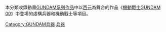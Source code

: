 {{noteTA
|T=zh:Category:GUNDAM 00兵器; zh-hans:分类:高达00兵器; zh-tw:分類:鋼彈00兵器; zh-hk:分類:高達00兵器;}}
本分類收錄動畫[[GUNDAM系列作品|GUNDAM系列作品]]中以[[西元|西元]]為舞台的作品《[[機動戰士GUNDAM_00|機動戰士GUNDAM 00]]》中登場的虛構兵器和機動戰士等項目。
{{main|機動戰士GUNDAM 00登場機體列表}}

[[Category:GUNDAM兵器|Category:GUNDAM兵器]]
[[Category:GUNDAM_00|兵器]]